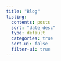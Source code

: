 ```yaml
---
title: "Blog"
listing:
  contents: posts
  sort: "date desc"
  type: default
  categories: true
  sort-ui: false
  filter-ui: true
---
```

